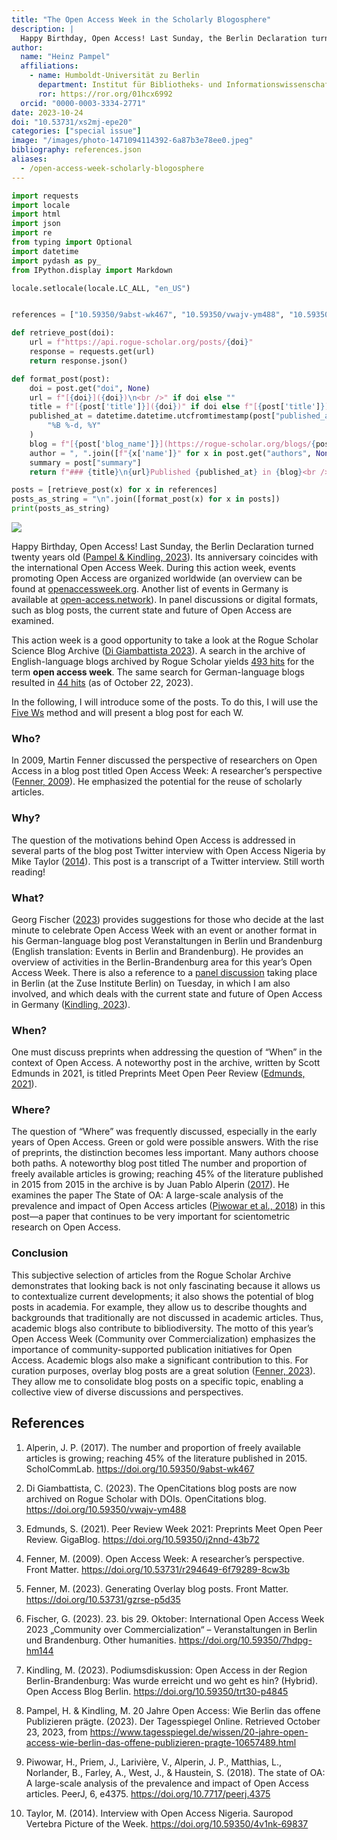 ```yaml
---
title: "The Open Access Week in the Scholarly Blogosphere"
description: |
  Happy Birthday, Open Access! Last Sunday, the Berlin Declaration turned twenty years old. Its anniversary coincides with the international Open Access Week.
author:
  name: "Heinz Pampel"
  affiliations: 
    - name: Humboldt-Universität zu Berlin
      department: Institut für Bibliotheks- und Informations­wissen­schaft
      ror: https://ror.org/01hcx6992
  orcid: "0000-0003-3334-2771"
date: 2023-10-24
doi: "10.53731/xs2mj-epe20"
categories: ["special issue"]
image: "/images/photo-1471094114392-6a87b3e78ee0.jpeg"
bibliography: references.json
aliases: 
  - /open-access-week-scholarly-blogosphere
---
```


```python

import requests
import locale
import html
import json
import re
from typing import Optional
import datetime
import pydash as py_
from IPython.display import Markdown

locale.setlocale(locale.LC_ALL, "en_US")


references = ["10.59350/9abst-wk467", "10.59350/vwajv-ym488", "10.59350/j2nnd-43b72", "10.53731/r294649-6f79289-8cw3b", "10.53731/gzrse-p5d35", "10.59350/7hdpg-hm144", "10.59350/trt30-p4845", "10.7717/peerj.4375", "10.59350/4v1nk-69837"]

def retrieve_post(doi):
    url = f"https://api.rogue-scholar.org/posts/{doi}"
    response = requests.get(url)
    return response.json()

def format_post(post):
    doi = post.get("doi", None)
    url = f"[{doi}]({doi})\n<br />" if doi else ""
    title = f"[{post['title']}]({doi})" if doi else f"[{post['title']}]({post['url']})"
    published_at = datetime.datetime.utcfromtimestamp(post["published_at"]).strftime(
        "%B %-d, %Y"
    )
    blog = f"[{post['blog_name']}](https://rogue-scholar.org/blogs/{post['blog_slug']})"
    author = ", ".join([f"{x['name']}" for x in post.get("authors", None) or []])
    summary = post["summary"]
    return f"### {title}\n{url}Published {published_at} in {blog}<br />{author}<br /><br />{summary}\n"

posts = [retrieve_post(x) for x in references]
posts_as_string = "\n".join([format_post(x) for x in posts])
print(posts_as_string)
```

![](/images/photo-1471094114392-6a87b3e78ee0.jpeg)

Happy Birthday, Open Access! Last Sunday, the Berlin Declaration turned twenty years old ([Pampel & Kindling, 2023](https://www.tagesspiegel.de/wissen/20-jahre-open-access-wie-berlin-das-offene-publizieren-pragte-10657489.html)). Its anniversary coincides with the international Open Access Week. During this action week, events promoting Open Access are organized worldwide (an overview can be found at [openaccessweek.org](https://www.openaccessweek.org/). Another list of events in Germany is available at [open-access.network](https://open-access.network/fortbilden/open-access-week/open-access-week-2023)). In panel discussions or digital formats, such as blog posts, the current state and future of Open Access are examined.

This action week is a good opportunity to take a look at the Rogue Scholar Science Blog Archive ([Di Giambattista 2023](https://doi.org/10.59350/vwajv-ym488)). A search in the archive of English-language blogs archived by Rogue Scholar yields [493 hits](https://rogue-scholar.org/posts?page=1&query=open+access+week&language=en) for the term <strong>open access week</strong>. The same search for German-language blogs resulted in [44 hits](https://rogue-scholar.org/posts?page=1&query=open+access+week&language=de) (as of October 22, 2023).

In the following, I will introduce some of the posts. To do this, I will use the [Five Ws](https://en.wikipedia.org/wiki/Five_Ws) method and will present a blog post for each W.

### Who?
In 2009, Martin Fenner discussed the perspective of researchers on Open Access in a blog post titled Open Access Week: A researcher’s perspective ([Fenner, 2009](https://doi.org/10.53731/r294649-6f79289-8cw3b)). He emphasized the potential for the reuse of scholarly articles.

### Why?
The question of the motivations behind Open Access is addressed in several parts of the blog post Twitter interview with Open Access Nigeria by Mike Taylor ([2014](https://doi.org/10.59350/4v1nk-69837)). This post is a transcript of a Twitter interview. Still worth reading!

### What?
Georg Fischer ([2023](https://doi.org/10.59350/7hdpg-hm144)) provides suggestions for those who decide at the last minute to celebrate Open Access Week with an event or another format in his German-language blog post Veranstaltungen in Berlin und Brandenburg (English translation: Events in Berlin and Brandenburg). He provides an overview of activities in the Berlin-Brandenburg area for this year's Open Access Week. There is also a reference to a [panel discussion](https://blogs.fu-berlin.de/open-access-berlin/2023/06/01/oaweekbbb-auftakt/) taking place in Berlin (at the Zuse Institute Berlin) on Tuesday, in which I am also involved, and which deals with the current state and future of Open Access in Germany ([Kindling, 2023](https://doi.org/10.59350/trt30-p4845)).

### When?
One must discuss preprints when addressing the question of “When” in the context of Open Access. A noteworthy post in the archive, written by Scott Edmunds in 2021, is titled Preprints Meet Open Peer Review ([Edmunds, 2021](https://doi.org/10.59350/j2nnd-43b72)).

### Where?
The question of “Where” was frequently discussed, especially in the early years of Open Access. Green or gold were possible answers. With the rise of preprints, the distinction becomes less important. Many authors choose both paths. A noteworthy blog post titled The number and proportion of freely available articles is growing; reaching 45% of the literature published in 2015 from 2015 in the archive is by Juan Pablo Alperin ([2017](https://doi.org/10.59350/9abst-wk467)). He examines the paper The State of OA: A large-scale analysis of the prevalence and impact of Open Access articles ([Piwowar et al., 2018](https://doi.org/10.7717/peerj.4375)) in this post—a paper that continues to be very important for scientometric research on Open Access.

### Conclusion
This subjective selection of articles from the Rogue Scholar Archive demonstrates that looking back is not only fascinating because it allows us to contextualize current developments; it also shows the potential of blog posts in academia. For example, they allow us to describe thoughts and backgrounds that traditionally are not discussed in academic articles. Thus, academic blogs also contribute to bibliodiversity. The motto of this year's Open Access Week (Community over Commercialization) emphasizes the importance of community-supported publication initiatives for Open Access. Academic blogs also make a significant contribution to this. For curation purposes, overlay blog posts are a great solution ([Fenner, 2023](https://doi.org/10.53731/gzrse-p5d35)). They allow me to consolidate blog posts on a specific topic, enabling a collective view of diverse discussions and perspectives.

## References
1. Alperin, J. P. (2017). The number and proportion of freely available articles is growing; reaching 45% of the literature published in 2015. ScholCommLab. <https://doi.org/10.59350/9abst-wk467>

1. Di Giambattista, C. (2023). The OpenCitations blog posts are now archived on Rogue Scholar with DOIs. OpenCitations blog. <https://doi.org/10.59350/vwajv-ym488>

1. Edmunds, S. (2021). Peer Review Week 2021: Preprints Meet Open Peer Review. GigaBlog. <https://doi.org/10.59350/j2nnd-43b72>

1. Fenner, M. (2009). Open Access Week: A researcher’s perspective. Front Matter. <https://doi.org/10.53731/r294649-6f79289-8cw3b>

1. Fenner, M. (2023). Generating Overlay blog posts. Front Matter. <https://doi.org/10.53731/gzrse-p5d35>

1. Fischer, G. (2023). 23. bis 29. Oktober: International Open Access Week 2023 „Community over Commercialization“ – Veranstaltungen in Berlin und Brandenburg. Other humanities. <https://doi.org/10.59350/7hdpg-hm144>

1. Kindling, M. (2023). Podiumsdiskussion: Open Access in der Region Berlin-Brandenburg: Was wurde erreicht und wo geht es hin? (Hybrid). Open Access Blog Berlin. <https://doi.org/10.59350/trt30-p4845>

1. Pampel, H. & Kindling, M. 20 Jahre Open Access: Wie Berlin das offene Publizieren prägte. (2023). Der Tagesspiegel Online. Retrieved October 23, 2023, from <https://www.tagesspiegel.de/wissen/20-jahre-open-access-wie-berlin-das-offene-publizieren-pragte-10657489.html>

1. Piwowar, H., Priem, J., Larivière, V., Alperin, J. P., Matthias, L., Norlander, B., Farley, A., West, J., & Haustein, S. (2018). The state of OA: A large-scale analysis of the prevalence and impact of Open Access articles. PeerJ, 6, e4375. <https://doi.org/10.7717/peerj.4375>

1. Taylor, M. (2014). Interview with Open Access Nigeria. Sauropod Vertebra Picture of the Week. <https://doi.org/10.59350/4v1nk-69837>
